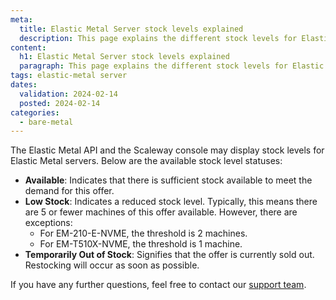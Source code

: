 ```yaml
---
meta:
  title: Elastic Metal Server stock levels explained
  description: This page explains the different stock levels for Elastic Metal servers in the API and console.
content:
  h1: Elastic Metal Server stock levels explained
  paragraph: This page explains the different stock levels for Elastic Metal servers in the API and console.
tags: elastic-metal server
dates:
  validation: 2024-02-14
  posted: 2024-02-14
categories:
  - bare-metal
---
```


The Elastic Metal API and the Scaleway console may display stock levels for Elastic Metal servers. Below are the available stock level statuses:

- **Available**: Indicates that there is sufficient stock available to meet the demand for this offer.
- **Low Stock**: Indicates a reduced stock level. Typically, this means there are 5 or fewer machines of this offer available. However, there are exceptions:
  - For EM-210-E-NVME, the threshold is 2 machines.
  - For EM-T510X-NVME, the threshold is 1 machine.
- **Temporarily Out of Stock**: Signifies that the offer is currently sold out. Restocking will occur as soon as possible.

If you have any further questions, feel free to contact our [support team](https://console.scaleway.com/support/tickets/create?for=elastic-metal).
